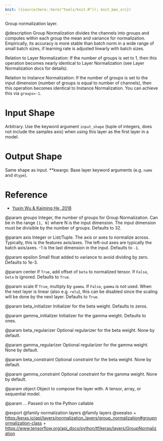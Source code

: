 ```yaml
---
knit: ({source(here::here("tools/knit.R")); knit_man_src})
---
```

Group normalization layer.

@description
Group Normalization divides the channels into groups and computes
within each group the mean and variance for normalization.
Empirically, its accuracy is more stable than batch norm in a wide
range of small batch sizes, if learning rate is adjusted linearly
with batch sizes.

Relation to Layer Normalization:
If the number of groups is set to 1, then this operation becomes nearly
identical to Layer Normalization (see Layer Normalization docs for details).

Relation to Instance Normalization:
If the number of groups is set to the input dimension (number of groups is
equal to number of channels), then this operation becomes identical to
Instance Normalization. You can achieve this via `groups=-1`.

# Input Shape
Arbitrary. Use the keyword argument
`input_shape` (tuple of integers, does not include the samples
axis) when using this layer as the first layer in a model.

# Output Shape
Same shape as input.
**kwargs: Base layer keyword arguments (e.g. `name` and `dtype`).

# Reference
- [Yuxin Wu & Kaiming He, 2018](https://arxiv.org/abs/1803.08494)

@param groups
Integer, the number of groups for Group Normalization. Can be in
the range `[1, N]` where N is the input dimension. The input
dimension must be divisible by the number of groups.
Defaults to 32.

@param axis
Integer or List/Tuple. The axis or axes to normalize across.
Typically, this is the features axis/axes. The left-out axes are
typically the batch axis/axes. -1 is the last dimension in the
input. Defaults to `-1`.

@param epsilon
Small float added to variance to avoid dividing by zero.
Defaults to 1e-3.

@param center
If `True`, add offset of `beta` to normalized tensor.
If `False`, `beta` is ignored. Defaults to `True`.

@param scale
If `True`, multiply by `gamma`. If `False`, `gamma` is not used.
When the next layer is linear (also e.g. `relu`), this can be
disabled since the scaling will be done by the next layer.
Defaults to `True`.

@param beta_initializer
Initializer for the beta weight. Defaults to zeros.

@param gamma_initializer
Initializer for the gamma weight. Defaults to ones.

@param beta_regularizer
Optional regularizer for the beta weight. None by
default.

@param gamma_regularizer
Optional regularizer for the gamma weight. None by
default.

@param beta_constraint
Optional constraint for the beta weight.
None by default.

@param gamma_constraint
Optional constraint for the gamma weight. None by
default.

@param object
Object to compose the layer with. A tensor, array, or sequential model.

@param ...
Passed on to the Python callable

@export
@family normalization layers
@family layers
@seealso
+ <https:/keras.io/api/layers/normalization_layers/group_normalization#groupnormalization-class>
+ <https://www.tensorflow.org/api_docs/python/tf/keras/layers/GroupNormalization>
